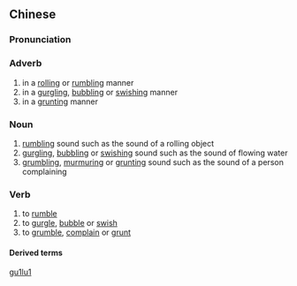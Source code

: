 {{also|咕噜}}
==Chinese==
{{zh-forms|s=咕噜}}

===Pronunciation===
{{zh-pron
|m=gūlū,tl=y
|c=gu1 lou1
|cat=adv,n
}}

===Adverb===
{{zh-adv}}

# in a [[rolling]] or [[rumbling]] manner
# in a [[gurgling]], [[bubbling]] or [[swishing]] manner
# in a [[grunting]] manner

===Noun===
{{zh-noun}}

# [[rumbling]] sound such as the sound of a rolling object
# [[gurgling]], [[bubbling]] or [[swishing]] sound such as the sound of flowing water
# [[grumbling]], [[murmuring]] or [[grunting]] sound such as the sound of a person complaining

===Verb===
{{zh-verb}}

# to [[rumble]]
# to [[gurgle]], [[bubble]] or [[swish]]
# to [[grumble]], [[complain]] or [[grunt]]

====Derived terms====
{{zh-der|咕嚕嚕:gūlūlū}}

[[Category:Chinese onomatopoeias|gu1lu1]]